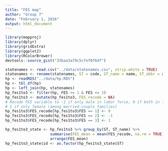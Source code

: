 ```yaml
---
title: "FES map"
author: "Group 7"
date: "February 1, 2016"
output: html_document
---
```

```r
library(mapproj)
library(dplyr)
library(gridExtra)
library(ggplot2)
library(RColorBrewer)
devtools::source_gist("33baa3a79c5cfef0f6df")
```

```r
statenames <- read.csv("../data/statenames.csv", strip.white = TRUE)
statenames <- rename(statenames, ST = code, ST_name = name, ST_abbr = abbr)
hp <- readRDS("../data/hp.RDS")
hp <- tbl_df(hp)
hp <- left_join(hp, statenames)
hp_fes1to3 <- filter(hp, FES >= 1 & FES <= 3)
hp_fes1to3 <- mutate(hp_fes1to3, FES_recode = NA)
# Recode FES variable to -1 if only male in labor force, 0 if both in labor force, 
# 1 if only female (among married-couple families)
hp_fes1to3$FES_recode[hp_fes1to3$FES == 1] <- 0
hp_fes1to3$FES_recode[hp_fes1to3$FES == 2] <- -1
hp_fes1to3$FES_recode[hp_fes1to3$FES == 3] <- 1

hp_fes1to3_state <- hp_fes1to3 %>% group_by(ST, ST_name) %>% 
                    summarise(FES_mean = mean(FES_recode, na.rm = TRUE)) %>% 
                    arrange(FES_mean)
hp_fes1to3_state$id <- as.factor(hp_fes1to3_state$ST)
```

